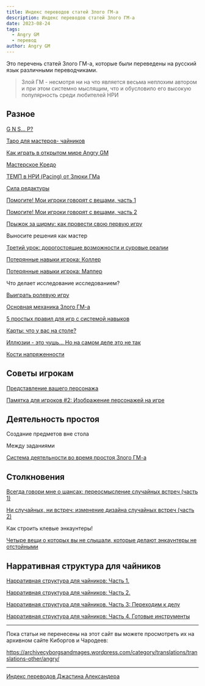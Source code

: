 ```yaml
---
title: Индекс переводов статей Злого ГМ-а
description: Индекс переводов статей Злого ГМ-а
date: 2023-08-24
tags:
  - Angry GM
  - перевод
author: Angry GM
---
```


Это перечень статей Злого ГМ-а, которые были переведены на русский язык различными переводчиками.

>Злой ГМ - несмотря ни на что является весьма неплохим автором и при этом системно мыслящим, что и обусловило его высокую популярность среди любителей НРИ

## Разное

[G N S... P?](https://cyborgsandmages.com/posts/translations/angrygm-g-n-s-p)

[Таро для мастеров- чайников](https://cyborgsandmages.com/posts/translations/angrygm-taro-for-dummies)

[Как играть в открытом мире Angry GM](https://cyborgsandmages.com/posts/translations/translate-how-to-play-open-world-angry-gm)

[Мастерское Кредо](https://cyborgsandmages.com/posts/translations/angrygm-gm-credo)

[ТЕМП в НРИ (Pacing) от Злюки ГМа](https://cyborgsandmages.com/posts/translations/angrygm-pacing-in-rpg)

[Сила редактуры](https://cyborgsandmages.com/posts/translations/angrygm-the-power-of-editing)

[Помогите! Мои игроки говорят с вещами, часть 1](https://cyborgsandmages.com/posts/translations/angrygm-help-my-players-are-talking-to-things-1)

[Помогите! Мои игроки говорят с вещами, часть 2](https://cyborgsandmages.com/posts/translations/angrygm-help-my-players-are-talking-to-things-2)

[Прыжок за ширму: как провести свою первую игру](https://cyborgsandmages.com/posts/translations/angrygm-jumping-the-screen-how-to-run-your-first-rpg-session)

Выносите решения как мастер

[Третий урок: дорогостоящие возможности и суровые реалии](https://cyborgsandmages.com/posts/translations/angrygm-the-third-lesson-costly-opportunities-and-harsh-realities)

[Потерянные навыки игрока: Коллер](https://cyborgsandmages.com/posts/translations/angrygm-lost-player-skills-calling)

[Потерянные навыки игрока: Маппер](https://cyborgsandmages.com/posts/translations/angrygm-lost-player-skills-mapping)

Что делает исследование исследованием?

[Выиграть ролевую игру](https://cyborgsandmages.com/posts/translations/angrygm-winning-rpg)

[Основная механика Злого ГМ-а](https://cyborgsandmages.com/posts/translations/angrygm-core-mechanics)

[5 простых правил для игр с системой навыков](https://cyborgsandmages.com/posts/translations/angrygm-five-simple-rules-for-games-with-skill-system)

[Карты: что у вас на столе?](https://cyborgsandmages.com/posts/translations/angrygm-maps-whats-on-your-table)

[Иллюзии - это чушь... Но на самом деле это не так](https://cyborgsandmages.com/posts/translations/angrygm-illusions-are-bullshit)

[Кости напряженности](https://cyborgsandmages.com/posts/core-d20/about-tension-dice)

## Советы игрокам

[Представление вашего персонажа](https://cyborgsandmages.com/posts/translations/angrygm-presentation-of-your-pc)

[Памятка для игроков #2: Изображение персонажей на игре](https://cyborgsandmages.com/posts/translations/angrygm-player-memo-2)

## Деятельность простоя

Создание предметов вне стола

Между заданиями

[Система деятельности во время простоя Злого ГМ-а](https://cyborgsandmages.com/posts/translations/angrygm-downtime-activities)

## Столкновения

[Всегда говори мне о шансах: переосмысление случайных встреч (часть 1)](https://cyborgsandmages.com/posts/translations/always-tell-me-about-chances)

[Ни случайных, ни встреч: изменение дизайна случайных встреч (часть 2)](https://cyborgsandmages.com/posts/translations/anfgrygm-no-random-no-encouhter-changing-the-core-angry-gm)

Как строить клевые энкаунтеры!

[Четыре вещи о которых вы не слышали, которые делают энкаунтеры не отстойными](https://cyborgsandmages.com/posts/translations/angrygm-four-things-make-encounters-not-suck)


## Нарративная структура для чайников

[Нарративная структура для чайников: Часть 1.](https://cyborgsandmages.com/posts/translations/angrygm-narrative-structure-for-dummies-1)

[Нарративная структура для чайников: Часть 2.](https://cyborgsandmages.com/posts/translations/angrygm-gm-narrativ)

[Нарративная структура для чайников. Часть 3: Переходим к делу](https://cyborgsandmages.com/posts/translations/angrygm-narrative-structure-for-dummies-3)

[Нарративная структура для чайников: Часть 4. Готовые инструменты](https://cyborgsandmages.com/posts/translations/angrygm-narrative-structure-for-dummies-4)

---

Пока статьи не перенесены на этот сайт вы можете просмотреть их на архивном сайте Киборгов и Чародеев:

https://archivecyborgsandmages.wordpress.com/category/translations/translations-other/angry/

---

[Индекс переводов Джастина Александера](https://cyborgsandmages.com/posts/translations/alexandrian-index)
